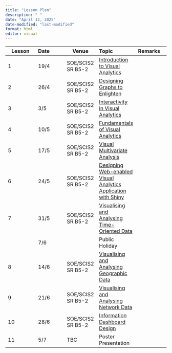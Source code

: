 ```yaml
---
title: "Lesson Plan"
description: " "
date: "April 12, 2025"
date-modified: "last-modified"
format: html
editor: visual
---
```


| Lesson | Date | Venue | Topic | Remarks |
|---------------|:--------------|---------------|:--------------|:--------------|
| 1 | 19/4 | SOE/SCIS2 SR B5-2 | [Introduction to Visual Analytics](outline/Lesson01_outline.html) |  |
| 2 | 26/4 | SOE/SCIS2 SR B5-2 | [Designing Graphs to Enlighten](outline/Lesson02_outline.html) |  |
| 3 | 3/5 | SOE/SCIS2 SR B5-2 | [Interactivity in Visual Analytics](outline/Lesson03_outline.html) |  |
| 4 | 10/5 | SOE/SCIS2 SR B5-2 | [Fundamentals of Visual Analytics](outline/Lesson04_outline.html) |  |
| 5 | 17/5 | SOE/SCIS2 SR B5-2 | [Visual Multivariate Analysis](outline/Lesson05_outline.html) |  |
| 6 | 24/5 | SOE/SCIS2 SR B5-2 | [Designing Web-enabled Visual Analytics Application with Shiny](outline/Lesson06_outline.html) |  |
| 7 | 31/5 | SOE/SCIS2 SR B5-2 | [Visualising and Analysing Time-Oriented Data](outline/Lesson07_outline.html) |  |
|  | 7/6 |  | Public Holiday |  |
| 8 | 14/6 | SOE/SCIS2 SR B5-2 | [Visualising and Analysing Geographic Data](outline/Lesson08_outline.html) |  |
| 9 | 21/6 | SOE/SCIS2 SR B5-2 | [Visualising and Analysing Network Data](outline/Lesson09_outline.html) |  |
| 10 | 28/6 | SOE/SCIS2 SR B5-2 | [Information Dashboard Design](outline/Lesson10_outline.html) |  |
| 11 | 5/7 | TBC | Poster Presentation |  |
